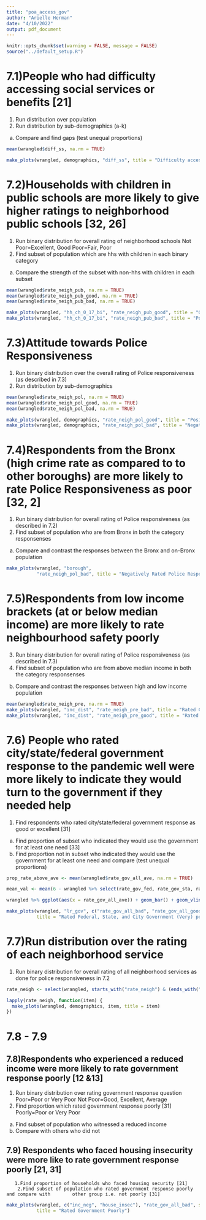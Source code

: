 ```yaml
---
title: "poa_access_gov"
author: "Arielle Herman"
date: "4/10/2022"
output: pdf_document
---
```


```r
knitr::opts_chunk$set(warning = FALSE, message = FALSE)
source("../default_setup.R")
```


# 7.1)People who had difficulty accessing social services or benefits [21]

1.	Run distribution over population
2.	Run distribution by sub-demographics (a-k)
a.	Compare and find gaps (test unequal proportions)

```r
mean(wrangled$diff_ss, na.rm = TRUE)

make_plots(wrangled, demographics, "diff_ss", title = "Difficulty accessing Social security benefits")
```


# 7.2)Households with children in public schools are more likely to give higher ratings to neighborhood public schools [32, 26]

1.	Run binary distribution for overall rating of neighborhood schools 
Not Poor=Excellent, Good
Poor=Fair, Poor
2.	Find subset of population which are hhs with children in each binary category 
a.	Compare the strength of the subset with non-hhs with children in each subset

```r
mean(wrangled$rate_neigh_pub, na.rm = TRUE)
mean(wrangled$rate_neigh_pub_good, na.rm = TRUE)
mean(wrangled$rate_neigh_pub_bad, na.rm = TRUE)

make_plots(wrangled, "hh_ch_0_17_bi", "rate_neigh_pub_good", title = "Good or Excellent Rating of Public Schools", show = "true")
make_plots(wrangled, "hh_ch_0_17_bi", "rate_neigh_pub_bad", title = "Poor or Very Poor Rating of Public Schools")
```

# 7.3)Attitude towards Police Responsiveness

1.	Run binary distribution over the overall rating of Police responsiveness (as described in 7.3)
2.	Run distribution by sub-demographics

```r
mean(wrangled$rate_neigh_pol, na.rm = TRUE)
mean(wrangled$rate_neigh_pol_good, na.rm = TRUE)
mean(wrangled$rate_neigh_pol_bad, na.rm = TRUE)

make_plots(wrangled, demographics, "rate_neigh_pol_good", title = "Positively Rated Police Responsiveness")
make_plots(wrangled, demographics, "rate_neigh_pol_bad", title = "Negatively Rated Police Responsiveness")
```

# 7.4)Respondents from the Bronx (high crime rate as compared to to other boroughs) are more likely to rate Police Responsiveness as poor [32, 2]

1.	Run binary distribution for overall rating of Police responsiveness (as described in 7.2)
2.	Find subset of population who are from Bronx in both the category responsenses
a.	Compare and contrast the responses between the Bronx and on-Bronx population

```r
make_plots(wrangled, "borough",
           "rate_neigh_pol_bad", title = "Negatively Rated Police Responsiveness")
```

# 7.5)Respondents from low income brackets (at or below median income) are more likely to rate neighbourhood safety poorly

3.	Run binary distribution for overall rating of Police responsiveness (as described in 7.3)
4.	Find subset of population who are from above median income  in both the category responsenses
b.	Compare and contrast the responses between high and low income population

```r
mean(wrangled$rate_neigh_pre, na.rm = TRUE)
make_plots(wrangled, "inc_dist", "rate_neigh_pre_bad", title = "Rated Crime Prevention Well")
make_plots(wrangled, "inc_dist", "rate_neigh_pre_good", title = "Rated Crime Prevention Poorly")
```

# 7.6) People who rated city/state/federal government response to the pandemic well were more likely to indicate they would turn to the government if they needed help

1.	Find respondents who rated city/state/federal government response as good or excellent [31]
a.	Find proportion of subset who indicated they would use the government for at least one need [33]
b.	Find proportion not in subset who indicated they would use the government for at least one need and compare (test unequal proportions)

```r
prop_rate_above_ave <- mean(wrangled$rate_gov_all_ave, na.rm = TRUE)

mean_val <- mean(6 - wrangled %>% select(rate_gov_fed, rate_gov_sta, rate_gov_cit) %>% unlist, na.rm = TRUE)

wrangled %>% ggplot(aes(x = rate_gov_all_ave)) + geom_bar() + geom_vline(xintercept = mean_val)

make_plots(wrangled, "lr_gov", c("rate_gov_all_bad", "rate_gov_all_good"),
           title = "Rated Federal, State, and City Government (Very) poorly", show = "TRUE")
```

# 7.7)Run distribution over the rating of each neighborhood service

1.	Run binary distribution for overall rating of all neighborhood services as done for police responsiveness in 7.2

```r
rate_neigh <- select(wrangled, starts_with("rate_neigh") & (ends_with("good") | ends_with("bad"))) %>% colnames %>% sort

lapply(rate_neigh, function(item) {
  make_plots(wrangled, demographics, item, title = item)
})
```
# 7.8 - 7.9

## 7.8)Respondents who experienced a reduced income were more likely to rate government response poorly [12 &13]

1.	Run binary distribution over rating government response question 
Poor=Poor or Very Poor
Not Poor=Good, Excellent, Average
2.	Find proportion which rated government response poorly [31]
              Poorly=Poor or Very Poor
a.	Find subset of population who witnessed a reduced income
b.	Compare with others who did not

## 7.9) Respondents who faced housing insecurity were more like to rate government response poorly [21, 31]
       1.Find proportion of households who faced housing security [21]
        2.Find subset of population who rated government response poorly and compare with        other group i.e. not poorly [31]

```r

make_plots(wrangled, c("inc_neg", "house_insec"), "rate_gov_all_bad", show = TRUE,
           title = "Rated Government Poorly")
```